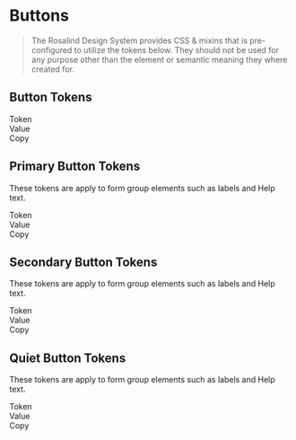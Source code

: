 
<Meta title="Docs/Developers/Tokens/Button"/>

# Buttons

> The Rosalind Design System provides CSS & mixins that is pre-configured to utilize the tokens below. They should not be used for any purpose other than the element or semantic meaning they where created for.

## Button Tokens

<div className="table token margin-top">
  <div>
    <div>Token</div>
    <div>Value</div>
    <div>Copy</div>
  </div>
  <TokenList tokens={theme.component.button.spacing} prefix="--ros-component-button-spacing"></TokenList>
  <TokenList tokens={theme.component.button['text-case']} prefix="--ros-component-button-text-case"></TokenList>
  <TokenList tokens={theme.component.button['text-decoration']} prefix="--ros-component-button-text-decoration"></TokenList>
  <TokenList tokens={theme.component.button['paragraph-spacing']} prefix="--ros-component-button-paragraph-spacing"></TokenList>
  <TokenList tokens={theme.component.button['letter-spacing']} prefix="--ros-component-button-letter-spacing"></TokenList>
  <TokenList tokens={theme.component.button['font-weight']} prefix="--ros-component-button-font-weight"></TokenList>
  <TokenList tokens={theme.component.button['line-height']} prefix="--ros-component-button-line-height"></TokenList>
  <TokenList tokens={theme.component.button['font-family']} prefix="--ros-component-button-font-family"></TokenList>
  <TokenList tokens={theme.component.button['font-size']} prefix="--ros-component-button-font-size"></TokenList>
</div>

## Primary Button Tokens

These tokens are apply to form group elements such as labels and Help text.

<div className="table token">
  <div>
    <div>Token</div>
    <div>Value</div>
    <div>Copy</div>
  </div>
  <TokenList tokens={theme.component.button.color.primary} prefix="--ros-component-button-color-primary"></TokenList>
  <TokenRow k="primary" value={theme.component.button['border-radius'].primary} prefix="--ros-component-button-border-radius-primary"></TokenRow>
</div>

## Secondary Button Tokens

These tokens are apply to form group elements such as labels and Help text.

<div className="table token">
  <div>
    <div>Token</div>
    <div>Value</div>
    <div>Copy</div>
  </div>
  <TokenList tokens={theme.component.button.color.secondary} prefix="--ros-component-button-color-secondary"></TokenList>
  <TokenRow k="secondary" value={theme.component.button['border-radius'].secondary} prefix="--ros-component-button-border-radius-secondary"></TokenRow>
</div>

## Quiet Button Tokens

These tokens are apply to form group elements such as labels and Help text.

<div className="table token">
  <div>
    <div>Token</div>
    <div>Value</div>
    <div>Copy</div>
  </div>
  <TokenList tokens={theme.component.button.color.quiet} prefix="--ros-component-button-color-quiet"></TokenList>
  <TokenRow k="quiet" value={theme.component.button['border-radius'].quiet} prefix="--ros-component-button-border-radius-quiet"></TokenRow>
  <TokenList tokens={theme.component.button['border-width'].quiet} prefix="--ros-component-button-border-width-quiet"></TokenList>
</div>

